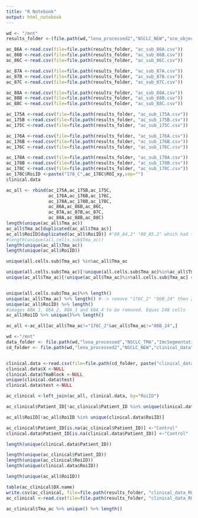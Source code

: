 ```yaml
---
title: "R Notebook"
output: html_notebook
---
```


```r
wd <- "/mnt"
results_folder <-(file.path(wd,"lena_processed2","NSCLC_NEW","sce_objects","clinical_data"))
```

```r
ac_86A <-read.csv(file=file.path(results_folder, "ac_sub_86A.csv"))
ac_86B <-read.csv(file=file.path(results_folder, "ac_sub_86B.csv"))
ac_86C <-read.csv(file=file.path(results_folder, "ac_sub_86C.csv"))

ac_87A <-read.csv(file=file.path(results_folder, "ac_sub_87A.csv"))
ac_87B <-read.csv(file=file.path(results_folder, "ac_sub_87B.csv"))
ac_87C <-read.csv(file=file.path(results_folder, "ac_sub_87C.csv"))

ac_88A <-read.csv(file=file.path(results_folder, "ac_sub_88A.csv"))
ac_88B <-read.csv(file=file.path(results_folder, "ac_sub_88B.csv"))
ac_88C <-read.csv(file=file.path(results_folder, "ac_sub_88C.csv"))

ac_175A <-read.csv(file=file.path(results_folder, "ac_sub_175A.csv"))
ac_175B <-read.csv(file=file.path(results_folder, "ac_sub_175B.csv"))
ac_175C <-read.csv(file=file.path(results_folder, "ac_sub_175C.csv"))

ac_176A <-read.csv(file=file.path(results_folder, "ac_sub_176A.csv"))
ac_176B <-read.csv(file=file.path(results_folder, "ac_sub_176B.csv"))
ac_176C <-read.csv(file=file.path(results_folder, "ac_sub_176C.csv"))

ac_178A <-read.csv(file=file.path(results_folder, "ac_sub_178A.csv"))
ac_178B <-read.csv(file=file.path(results_folder, "ac_sub_178B.csv"))
ac_178C <-read.csv(file=file.path(results_folder, "ac_sub_178C.csv"))
ac_178C$RoiID <-paste("178_C",ac_178C$ROI_xy,sep="")
clinical.data

```

```r
ac_all <- rbind(ac_175A,ac_175B,ac_175C,
                ac_176A,ac_176B,ac_176C,
                ac_178A,ac_178B,ac_178C,
                ac_86A,ac_86B,ac_86C,
                ac_87A,ac_87B,ac_87C,
                ac_88A,ac_88B,ac_88C)
length(unique(ac_all$Tma_ac))
ac_all$Tma_ac[duplicated(ac_all$Tma_ac)]
ac_all$RoiID[duplicated(ac_all$RoiID)] #"88_A4,2" "88_A5,2" which had to be acquired twice
#length(unique(all.cells.sub$Tma_ac))
length(unique(ac_all$Tma_ac))
length(unique(ac_all$RoiID))

unique(all.cells.sub$Tma_ac) %in%ac_all$Tma_ac

unique(all.cells.sub$Tma_ac)[!unique(all.cells.sub$Tma_ac)%in%ac_all$Tma_ac]
unique(ac_all$Tma_ac)[!unique(ac_all$Tma_ac)%in%all.cells.sub$Tma_ac] #"176C_2" "86B_24" are empty acquisitions


unique(all.cells.sub$Tma_ac)%>% length()
unique(ac_all$Tma_ac) %>% length() #--> remove "176C_2" "86B_24" then 2072 == all.cells.sub minus 88A_1, 88A2, 88A3, 88A4
unique(ac_all$RoiID) %>% length()
#images 88A_1, 88A_2, 88A_3 and 88A_4 to be removed. Equas 248 cells
ac_all$RoiID %>% unique()%>% length()

ac_all <-ac_all[ac_all$Tma_ac!="176C_2"&ac_all$Tma_ac!="86B_24",]
```

```r
wd <-"/mnt"
data_folder <- file.path(wd,"lena_processed","NSCLC_TMA","ImcSegmentationPipeline","analysis","LC_NSCLC_TMA_178_C",'cpinp')
cd_folder <- file.path(wd,"lena_processed2","NSCLC_NEW","clinical_data")


clinical.data <-read.csv(file=file.path(cd_folder, paste("clinical_data.csv")))
clinical.data$X <-NULL
clinical.data$TmaBlock <-NULL
unique(clinical.data$test)
clinical.data$test <-NULL
```

```r
ac_clinical <-left_join(ac_all, clinical.data, by="RoiID")

ac_clinical$Patient_ID[!ac_clinical$Patient_ID %in% unique(clinical.data$Patient_ID)]

ac_all$RoiID[!ac_all$RoiID %in% unique(clinical.data$RoiID)]

ac_clinical$Patient_ID[is.na(ac_clinical$Patient_ID)] <-"Control"
clinical.data$Patient_ID[is.na(clinical.data$Patient_ID)] <-"Control"

length(unique(clinical.data$Patient_ID))

length(unique(ac_clinical$Patient_ID))
length(unique(ac_clinical$RoiID))
length(unique(clinical.data$RoiID))

length(unique(ac_all$RoiID))

table(ac_clinical$DX.name)
write.csv(ac_clinical, file=file.path(results_folder, "clinical_data_ROI_ac_combined_CORRECT.csv"))
ac_clinical <-read.csv(file=file.path(results_folder, "clinical_data_ROI_ac_combined.csv"))

ac_clinical$Tma_ac %>% unique() %>% length()
```

